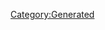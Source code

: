 {{Database/Music/MusicInfo
 |ID=136
 |Cov=137
 |Cd=6
 |Nam=130
 |Div=130
 |Ma=1
 |SerieId=2
 |SerieLogoId=2
 |WavId=137
 |VariationId=0
 |Dsc=130
 |Strt=10
 |ValkyrieBattle=1
 |ValkyrieIntro=1
 |ValkyrieIntroSky=1
 |DivaSolo=1
 |DivaMulti=1
 |Exp=1
}}
[[Category:Generated]]
